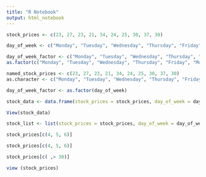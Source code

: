 ```yaml
---
title: "R Notebook"
output: html_notebook
---
```


```r
stock_prices <- c(23, 27, 23, 21, 34, 24, 25, 30, 37, 30)
```
```r
day_of_week <- c("Monday", "Tuesday", "Wednesday", "Thursday", "Friday", "Monday", "Tuesday", "Wednesday", "Thursday", "Friday")
```

```r
day_of_week_factor <- c("Monday", "Tuesday", "Wednesday", "Thursday", "Friday", "Monday", "Tuesday", "Wednesday", "Thursday", "Friday")
as.factor(c("Monday", "Tuesday", "Wednesday", "Thursday", "Friday", "Monday", "Tuesday", "Wednesday", "Thursday", "Friday"))
```

```r
named_stock_prices <- c(23, 27, 23, 21, 34, 24, 25, 30, 37, 30)
as.character <- c("Monday", "Tuesday", "Wednesday", "Thursday", "Friday", "Monday", "Tuesday", "Wednesday", "Thursday", "Friday")
```
```r
day_of_week_factor <- as.factor(day_of_week)
```
```r
stock_data <- data.frame(stock_prices = stock_prices, day_of_week = day_of_week)
```
```r
View(stock_data)
```

```r
stock_list <- list(stock_prices = stock_prices, day_of_week = day_of_week, stock_data = stock_data)
```
```r
stock_prices[c(4, 5, 6)]
```

```r
stock_prices[c(4, 5, 6)]
```
```r
stock_prices[c( ,> 30)]
```
```r
view (stock_prices)
```
